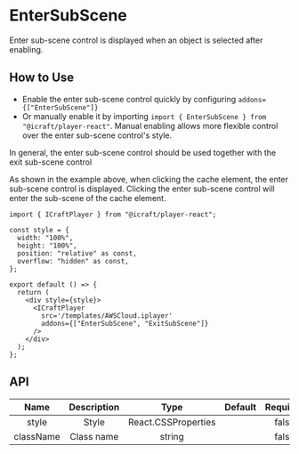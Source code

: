 
# EnterSubScene

Enter sub-scene control is displayed when an object is selected after enabling.

## How to Use

- Enable the enter sub-scene control quickly by configuring `addons={["EnterSubScene"]}`
- Or manually enable it by importing `import { EnterSubScene } from "@icraft/player-react"`. Manual enabling allows more flexible control over the enter sub-scene control's style.

<Callout type="info">
  In general, the enter sub-scene control should be used together with the exit sub-scene control
</Callout>


<Wrap>
  <EnterSubSceneDemo />
</Wrap>

As shown in the example above, when clicking the cache element, the enter sub-scene control is displayed. Clicking the enter sub-scene control will enter the sub-scene of the cache element.

```tsx copy
import { ICraftPlayer } from "@icraft/player-react";

const style = {
  width: "100%",
  height: "100%",
  position: "relative" as const,
  overflow: "hidden" as const,
};

export default () => {
  return (
    <div style={style}>
      <ICraftPlayer
        src='/templates/AWSCloud.iplayer'
        addons={["EnterSubScene", "ExitSubScene"]}
      />
    </div>
  );
};
```

## API

|   Name    | Description |        Type         | Default | Required |
| :-------: | :---------: | :-----------------: | :-----: | :------: |
|   style   |    Style    | React.CSSProperties |         |  false   |
| className | Class name  |       string        |         |  false   |
